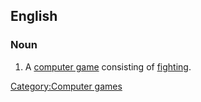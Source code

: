 ==English==

===Noun===
{{en-noun|sg=[[beat]] [['em]] [[up]]}}

# A [[computer game]] consisting of [[fighting]].

[[Category:Computer games]]